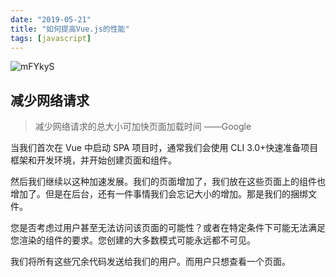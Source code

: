 ```yaml
---
date: "2019-05-21"
title: "如何提高Vue.js的性能"
tags: [javascript]
---
```


![mFYkyS](https://cdn.jsdelivr.net/gh/funnyPan/pics@master/uPic/mFYkyS.png)

## 减少网络请求

> 减少网络请求的总大小可加快页面加载时间 ——Google

当我们首次在 Vue 中启动 SPA 项目时，通常我们会使用 CLI 3.0+快速准备项目框架和开发环境，并开始创建页面和组件。

然后我们继续以这种加速发展。我们的页面增加了，我们放在这些页面上的组件也增加了。但是在后台，还有一件事情我们会忘记大小的增加。那是我们的捆绑文件。

您是否考虑过用户甚至无法访问该页面的可能性？或者在特定条件下可能无法满足您渲染的组件的要求。您创建的大多数模式可能永远都不可见。

我们将所有这些冗余代码发送给我们的用户。而用户只想查看一个页面。
